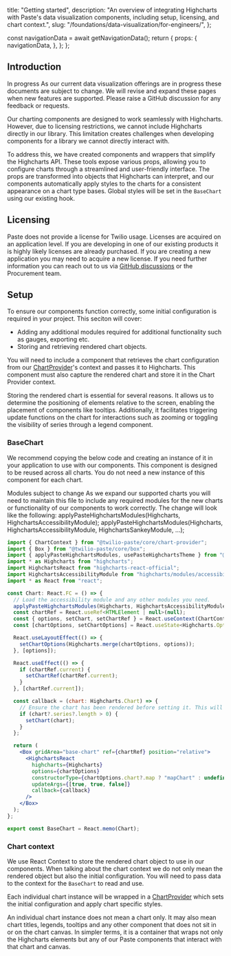   title: "Getting started",
  description: "An overview of integrating Highcharts with Paste's data visualization components, including setup, licensing, and chart context.",
  slug: "/foundations/data-visualization/for-engineers/",
};





  const navigationData = await getNavigationData();
  return {
    props: {
      navigationData,
    },
  };
};

<GenericHeader name={meta.title} description={meta.description} categoryRoute={SidebarCategoryRoutes.FOUNDATIONS}>
  <PageHeaderSeparator>
    <Separator orientation="horizontal" />
  </PageHeaderSeparator>
</GenericHeader>

<contentwrapper>

<PageAside data={mdxHeadings} />

<content>

## Introduction

<Box marginBottom="space60">
  <Callout variant="neutral">
    <CalloutHeading>In progress</CalloutHeading>
    <CalloutText>As our current data visualization offerings are in progress these documents are subject to change. We will revise and expand these pages when new features are supported. Please raise a <Anchor showExternal={true} href="https://github.com/twilio-labs/paste/discussions/new?category=general">GitHub discussion</Anchor> for any feedback or requests.</CalloutText>
  </Callout>
</Box>

Our charting components are designed to work seamlessly with Highcharts. However, due to licensing restrictions, we cannot include Highcharts directly in our library. This limitation creates challenges when developing components for a library we cannot directly interact with.

To address this, we have created components and wrappers that simplify the Highcharts API. These tools expose various props, allowing you to configure charts through a streamlined and user-friendly interface. The props are transformed into objects that Highcharts can interpret, and our components automatically apply styles to the charts for a consistent appearance on a chart type bases. Global styles will be set in the `BaseChart` using our existing hook.

## Licensing

Paste does not provide a license for Twilio usage. Licenses are acquired on an application level. If you are developing in one of our existing products it is highly likely licenses are already purchased. If you are creating a new application you may need to acquire a new license. If you need further information you can reach out to us via [GitHub discussions](https://github.com/twilio-labs/paste/discussions/new?category=q-a) or the Procurement team.

## Setup

To ensure our components function correctly, some initial configuration is required in your project. This seciton will cover:
- Adding any additional modules required for additional functionality such as gauges, exporting etc.
- Storing and retrieving rendered chart objects.

You will need to include a component that retrieves the chart configuration from our [ChartProvider](/components/chart-provider)'s context and passes it to Highcharts. This component must also capture the rendered chart and store it in the Chart Provider context.

Storing the rendered chart is essential for several reasons. It allows us to determine the positioning of elements relative to the screen, enabling the placement of components like tooltips. Additionally, it facilitates triggering update functions on the chart for interactions such as zooming or toggling the visibility of series through a legend component.

### BaseChart

We recommend copying the below code and creating an instance of it in your application to use with our components. This component is designed to be reused across all charts. You do not need a new instance of this component for each chart.

<Box marginBottom="space60">
  <Callout variant="warning">
    <CalloutHeading>Modules subject to change</CalloutHeading>
    <CalloutText>As we expand our supported charts you will need to maintain this file to include any required modules for the new charts or functionality of our components to work correctly. The change will look like the following:</CalloutText>
    <CalloutText><InlineCode>applyPasteHighchartsModules(Highcharts, HighchartsAccessibilityModule);</InlineCode></CalloutText>
    <CalloutText><InlineCode>applyPasteHighchartsModules(Highcharts, HighchartsAccessibilityModule, HighchartsSankeyModule, ...);</InlineCode></CalloutText>
  </Callout>
</Box>

```jsx
import { ChartContext } from "@twilio-paste/core/chart-provider";
import { Box } from "@twilio-paste/core/box";
import { applyPasteHighchartsModules, usePasteHighchartsTheme } from "@twilio-paste/core/data-visualization-library";
import * as Highcharts from "highcharts";
import HighchartsReact from "highcharts-react-official";
import HighchartsAccessibilityModule from "highcharts/modules/accessibility";
import * as React from "react";

const Chart: React.FC = () => {
  // Load the accessibility module and any other modules you need.
  applyPasteHighchartsModules(Highcharts, HighchartsAccessibilityModule);
  const chartRef = React.useRef<HTMLElement | null>(null);
  const { options, setChart, setChartRef } = React.useContext(ChartContext);
  const [chartOptions, setChartOptions] = React.useState<Highcharts.Options>(usePasteHighchartsTheme(options));

  React.useLayoutEffect(() => {
    setChartOptions(Highcharts.merge(chartOptions, options));
  }, [options]);

  React.useEffect(() => {
    if (chartRef.current) {
      setChartRef(chartRef.current);
    }
  }, [chartRef.current]);

  const callback = (chart: Highcharts.Chart) => {
    // Ensure the chart has been rendered before setting it. This will cause issues in our components if the series is empty.
    if (chart?.series?.length > 0) {
      setChart(chart);
    }
  };

  return (
    <Box gridArea="base-chart" ref={chartRef} position="relative">
      <HighchartsReact
        highcharts={Highcharts}
        options={chartOptions}
        constructorType={chartOptions.chart?.map ? "mapChart" : undefined}
        updateArgs={[true, true, false]}
        callback={callback}
      />
    </Box>
  );
};

export const BaseChart = React.memo(Chart);
```

### Chart context

We use React Context to store the rendered chart object to use in our components. When talking about the chart context we do not only mean the rendered object but also the initial configuration. You will need to pass data to the context for the `BaseChart` to read and use.

Each individual chart instance will be wrapped in a [ChartProvider](/components/chart-provider) which sets the initial configuration and apply chart specific styles.

An individual chart instance does not mean a chart only. It may also mean chart titles, legends, tooltips and any other component that does not sit in or on the chart canvas. In simpler terms, it is a container that wraps not only the Highcharts elements but any of our Paste components that interact with that chart and canvas.

</content>

</contentwrapper>
